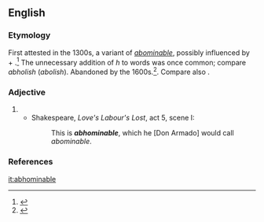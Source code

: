==English==

===Etymology===
First attested in the 1300s, a variant of ''[[abominable]]'', possibly influenced by {{etyl|la|en}} {{term|ab|lang=la}} + {{term|homine||man|lang=la}}.<ref>{{R:MW3 1976|page=3}}</ref> The unnecessary addition of ''h'' to words was once common; compare ''abholish'' (''abolish''). Abandoned by the 1600s.<ref>{{R:CDOE|page=4}}</ref>. Compare also {{term|abhomination|lang=en}}.

===Adjective===
{{en-adj}}

# {{obsolete form of|abominable|lang=en}} 
#* Shakespeare, ''Love's Labour's Lost'', act 5, scene I:
#*: This is '''''abhominable''''', which he [Don Armado] would call ''abominable''.

===References===
<references/>

[[it:abhominable]]